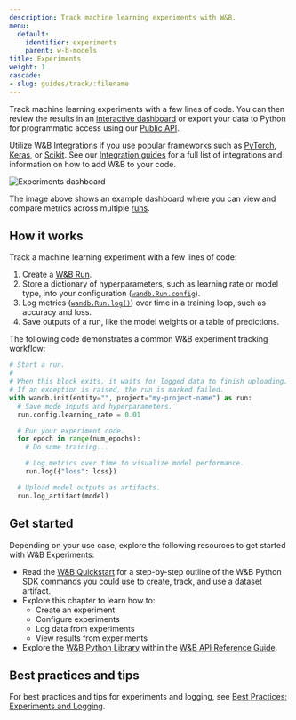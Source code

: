 ```yaml
---
description: Track machine learning experiments with W&B.
menu:
  default:
    identifier: experiments
    parent: w-b-models
title: Experiments
weight: 1
cascade:
- slug: guides/track/:filename
---
```

<CardGroup cols={2}>
<Card title="Try in Colab" href="https://colab.research.google.com/github/wandb/examples/blob/master/colabs/intro/Intro_to_Weights_%26_Biases.ipynb" icon="python"/>
<Card title="Try in W&B" href="https://wandb.ai/stacey/deep-drive/workspace?workspace=user-lavanyashukla" icon="sliders-up"/>
</CardGroup>

Track machine learning experiments with a few lines of code. You can then review the results in an [interactive dashboard](/guides/models/track/workspaces) or export your data to Python for programmatic access using our [Public API](/ref/python/public-api/index). 

Utilize W&B Integrations if you use popular frameworks such as [PyTorch](/guides/integrations/pytorch), [Keras](/guides/integrations/keras), or [Scikit](/guides/integrations/scikit). See our [Integration guides](/guides/integrations/) for a full list of integrations and information on how to add W&B to your code.

<Frame>
    <img src="/images/experiments/experiments_landing_page.png" alt="Experiments dashboard"  />
</Frame>

The image above shows an example dashboard where you can view and compare metrics across multiple [runs](/guides/models/track/runs/).

## How it works

Track a machine learning experiment with a few lines of code:
1. Create a [W&B Run](/guides/models/track/runs/).
2. Store a dictionary of hyperparameters, such as learning rate or model type, into your configuration ([`wandb.Run.config`](./config)).
3. Log metrics ([`wandb.Run.log()`](/guides/models/track/log/)) over time in a training loop, such as accuracy and loss.
4. Save outputs of a run, like the model weights or a table of predictions.

The following code demonstrates a common W&B experiment tracking workflow:

```python
# Start a run.
#
# When this block exits, it waits for logged data to finish uploading.
# If an exception is raised, the run is marked failed.
with wandb.init(entity="", project="my-project-name") as run:
  # Save mode inputs and hyperparameters.
  run.config.learning_rate = 0.01

  # Run your experiment code.
  for epoch in range(num_epochs):
    # Do some training...

    # Log metrics over time to visualize model performance.
    run.log({"loss": loss})

  # Upload model outputs as artifacts.
  run.log_artifact(model)
```

## Get started

Depending on your use case, explore the following resources to get started with W&B Experiments:

* Read the [W&B Quickstart](/guides/quickstart) for a step-by-step outline of the W&B Python SDK commands you could use to create, track, and use a dataset artifact.
* Explore this chapter to learn how to:
  * Create an experiment
  * Configure experiments
  * Log data from experiments
  * View results from experiments
* Explore the [W&B Python Library](/ref/python/index) within the [W&B API Reference Guide](/ref/).

## Best practices and tips 

For best practices and tips for experiments and logging, see [Best Practices: Experiments and Logging](https://wandb.ai/wandb/pytorch-lightning-e2e/reports/W-B-Best-Practices-Guide--VmlldzozNTU1ODY1#w&b-experiments-and-logging).